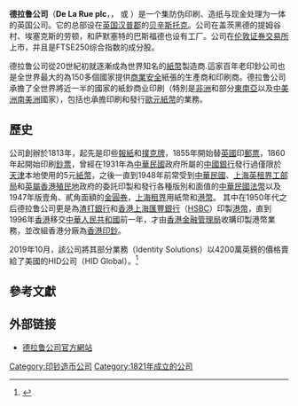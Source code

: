 {{refimprove|time=2014-3-24}}

{{Infobox Company 
| company_name = 德拉鲁
| company_logo = [[Image:De_La_Rue_logo.svg|100px]] 
| company_type = [[上市公司|上市]] ({{lse|DLAR}})
| foundation = 1813年
| location = [[英国|英国]][[汉普郡|汉普郡]][[贝辛斯托克|贝辛斯托克]]
| key_people = [[主席|主席]] 尼古拉斯·布鲁克斯<br>  [[首席执行官|首席执行官]] 提姆·寇博德
| industry = [[印刷|印刷]]
| products = 
| revenue = [[英镑|£]]561,100,000 (2010年)<ref name=AR>[http://investors.delarue.com/dlr/fininfo/reports/2010rep/ar2010/AnnualReport2010-Full.pdf 2010年年报（英）] {{webarchive|url=https://web.archive.org/web/20120127212334/http://investors.delarue.com/dlr/fininfo/reports/2010rep/ar2010/AnnualReport2010-Full.pdf |date=2012-01-27 }}</ref>
| operating_income = [[英镑|£]]101,700,000 (2010年)<ref name=AR/>
| net_income = [[英镑|£]]70,400,000 (2010年)<ref name=AR/>
| num_employees = 
| parent = 
| subsid =
| homepage = [http://www.delarue.com www.delarue.com]
| slogan   = 
| footnotes =
}}

'''德拉鲁公司'''（'''De La Rue plc'''，{{lse|DLAR}}，{{IPAc-en|ˈ|d|ɛ|l|ə|_|r|uː}} 或 {{IPAc-en|US|ˌ|d|ɛ|l|ə|_|ˈ|r|uː}}）是一个集防伪印刷、造纸与现金处理为一体的英国公司。它的总部设在[[英国|英国]][[汉普郡|汉普郡]]的[[贝辛斯托克|贝辛斯托克]]。公司在盖茨黑德的提姆谷村、埃塞克斯的劳顿，和萨默塞特的巴斯福德也设有工厂。公司在[[伦敦证券交易所|伦敦证券交易所]]上市，并且是FTSE250综合指数的成分股。

德拉鲁公司從20世紀初就逐漸成為世界知名的[[紙幣|紙幣]]製造商.這家百年老印鈔公司也是全世界最大的為150多個國家提供[[商業安全|商業安全]]紙張的生產商和印刷商。德拉鲁公司承擔了全世界將近一半的國家的紙鈔商业印刷（特別是[[非洲|非洲]]和部分[[東南亞|東南亞]]以及[[中美洲|中美洲]][[南美洲|南美洲]]國家），包括也承擔印刷和發行[[歐元|歐元]][[紙幣|紙幣]]的業務。 

== 歷史== 
公司創辦於1813年，起先是印些[[報紙|報紙]]和[[撲克牌|撲克牌]]，1855年開始替[[英國|英國]]印[[郵票|郵票]]，1860年起開始印刷[[鈔票|鈔票]]，曾經在1931年為[[中華民國|中華民國]]政府所屬的[[中國銀行|中國銀行]]發行過僅限於[[天津|天津]]本地使用的5元[[紙幣|紙幣]]，之後一直到1948年前常受到[[中華民國|中華民國]]、[[上海公共租界|上海英租界]][[工部局|工部局]]和[[英屬香港|英屬香港]][[殖民地|殖民地]]政府的委託印製和發行各種版別和面值的[[中華民國|中華民國]][[法幣|法幣]]以及1947年版壹角、貳角面額的[[金圓券|金圓券]]，[[上海租界|上海租界]]用紙幣和[[港幣|港幣]]。 其中在1950年代之后德拉鲁公司更是為[[渣打銀行|渣打銀行]]和[[香港上海匯豐銀行|香港上海匯豐銀行]]（[[HSBC|HSBC]]）印製[[港幣|港幣]]，直到1996年[[香港|香港]]移交[[中華人民共和國|中華人民共和國]]前一年，才由[[香港金融管理局|香港金融管理局]]收購印製港幣業務，並改組香港分廠為[[香港印鈔|香港印鈔]]。

2019年10月，該公司將其部分業務（Identity Solutions）以4200萬英鎊的價格賣給了美國的HID公司（HID Global）。<reF>
{{Cite web |url=https://www.delarue.com/media-center/de-la-rue-announces-sale-of-identity-solutions-business |title=De La Rue announces sale of Identity Solutions Business |access-date=2019-12-15 |archive-date=2022-04-07 |archive-url=https://web.archive.org/web/20220407114555/https://www.delarue.com/media-center/de-la-rue-announces-sale-of-identity-solutions-business }}
</ref>
== 參考文獻==

<references/>
== 外部链接 ==
*[http://www.delarue.com/ 德拉鲁公司官方網站] {{Wayback|url=http://www.delarue.com/ |date=20110204000722 }}

[[Category:印钞造币公司|Category:印钞造币公司]]
[[Category:1821年成立的公司|Category:1821年成立的公司]]